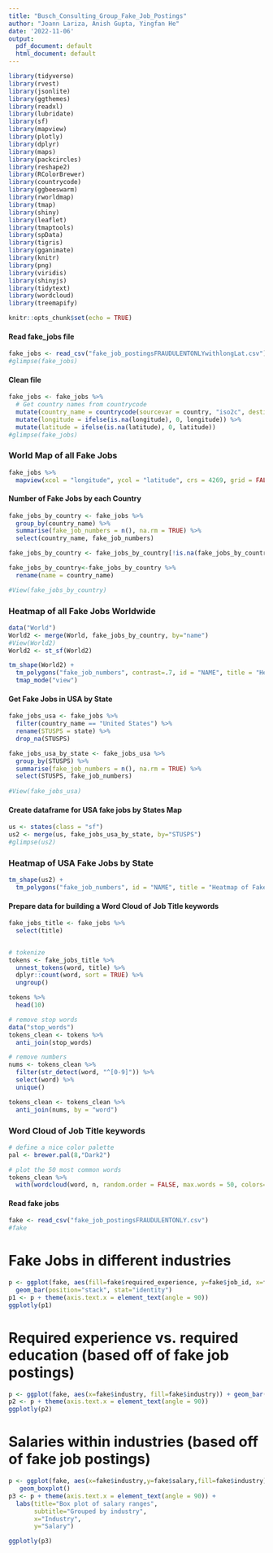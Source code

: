 ---
title: "Busch_Consulting_Group_Fake_Job_Postings"
author: "Joann Lariza, Anish Gupta, Yingfan He"
date: '2022-11-06'
output:
  pdf_document: default
  html_document: default
---

```{r setup, include=FALSE}
library(tidyverse)
library(rvest)
library(jsonlite)
library(ggthemes)
library(readxl)
library(lubridate)
library(sf)
library(mapview)
library(plotly)
library(dplyr)
library(maps)
library(packcircles)
library(reshape2)
library(RColorBrewer)
library(countrycode)
library(ggbeeswarm)
library(rworldmap)
library(tmap)
library(shiny)
library(leaflet)
library(tmaptools)
library(spData)
library(tigris)
library(gganimate)
library(knitr)
library(png)
library(viridis)
library(shinyjs)
library(tidytext)
library(wordcloud)
library(treemapify)

knitr::opts_chunk$set(echo = TRUE)
```

#### Read fake_jobs file
```{r read files}
fake_jobs <- read_csv("fake_job_postingsFRAUDULENTONLYwithlongLat.csv")
#glimpse(fake_jobs)
```

#### Clean file
```{r Clean fake_jobs file}
fake_jobs <- fake_jobs %>%
  # Get country names from countrycode
  mutate(country_name = countrycode(sourcevar = country, "iso2c", destination = "country.name")) %>%
  mutate(longitude = ifelse(is.na(longitude), 0, longitude)) %>%
  mutate(latitude = ifelse(is.na(latitude), 0, latitude))
#glimpse(fake_jobs)
```

### World Map of all Fake Jobs 
```{r World Map of Fake Jobs}
fake_jobs %>%
  mapview(xcol = "longitude", ycol = "latitude", crs = 4269, grid = FALSE, legend = FALSE)
```

#### Number of Fake Jobs by each Country
```{r Number of Fake Jobs by Country}
fake_jobs_by_country <- fake_jobs %>%
  group_by(country_name) %>%
  summarise(fake_job_numbers = n(), na.rm = TRUE) %>%
  select(country_name, fake_job_numbers)

fake_jobs_by_country <- fake_jobs_by_country[!is.na(fake_jobs_by_country$country_name), ]

fake_jobs_by_country<-fake_jobs_by_country %>%
  rename(name = country_name)

#View(fake_jobs_by_country)
```

### Heatmap of all Fake Jobs Worldwide
```{r Heatmap of Fake Jobs Worldwide}
data("World")
World2 <- merge(World, fake_jobs_by_country, by="name")
#View(World2)
World2 <- st_sf(World2)

tm_shape(World2) +
  tm_polygons("fake_job_numbers", contrast=.7, id = "NAME", title = "Heatmap of Fake Jobs Worldwide", palette = "Accent") +
  tmap_mode("view")

```

#### Get Fake Jobs in USA by State
```{r fake jobs USA}
fake_jobs_usa <- fake_jobs %>%
  filter(country_name == "United States") %>%
  rename(STUSPS = state) %>%
  drop_na(STUSPS)

fake_jobs_usa_by_state <- fake_jobs_usa %>%
  group_by(STUSPS) %>%
  summarise(fake_job_numbers = n(), na.rm = TRUE) %>%
  select(STUSPS, fake_job_numbers)
  
#View(fake_jobs_usa)
```

#### Create dataframe for USA fake jobs by States Map
```{r dataframe for USA fake jobs map}
us <- states(class = "sf")
us2 <- merge(us, fake_jobs_usa_by_state, by="STUSPS")
#glimpse(us2)
```

### Heatmap of USA Fake Jobs by State
```{r Map of Fake Jobs by State}
tm_shape(us2) +
  tm_polygons("fake_job_numbers", id = "NAME", title = "Heatmap of Fake Jobs by State", palette = "Reds")
```

#### Prepare data for building a Word Cloud of Job Title keywords
```{r Data prep for Building a Word Cloud}
fake_jobs_title <- fake_jobs %>%
  select(title)


# tokenize
tokens <- fake_jobs_title %>% 
  unnest_tokens(word, title) %>% 
  dplyr::count(word, sort = TRUE) %>% 
  ungroup()

tokens %>%
  head(10)

# remove stop words
data("stop_words")
tokens_clean <- tokens %>%
  anti_join(stop_words)

# remove numbers
nums <- tokens_clean %>% 
  filter(str_detect(word, "^[0-9]")) %>% 
  select(word) %>% 
  unique()

tokens_clean <- tokens_clean %>% 
  anti_join(nums, by = "word")
```

### Word Cloud of Job Title keywords
```{r Create Word Cloud}
# define a nice color palette
pal <- brewer.pal(8,"Dark2")

# plot the 50 most common words
tokens_clean %>% 
  with(wordcloud(word, n, random.order = FALSE, max.words = 50, colors=pal))


```

#### Read fake jobs
```{r read fake jobs}
fake <- read_csv("fake_job_postingsFRAUDULENTONLY.csv")
#fake

```



# Fake Jobs in different industries
```{r fake jobs by industry}
p <- ggplot(fake, aes(fill=fake$required_experience, y=fake$job_id, x=fake$required_education)) + 
  geom_bar(position="stack", stat="identity")
p1 <- p + theme(axis.text.x = element_text(angle = 90))
ggplotly(p1)

```



# Required experience vs. required education (based off of fake job postings)
```{r experience vs. education}
p <- ggplot(fake, aes(x=fake$industry, fill=fake$industry)) + geom_bar() 
p2 <- p + theme(axis.text.x = element_text(angle = 90))
ggplotly(p2)


```



# Salaries within industries (based off of fake job postings)
```{r salaries within industry}
p <- ggplot(fake, aes(x=fake$industry,y=fake$salary,fill=fake$industry)) +
   geom_boxplot()
p3 <- p + theme(axis.text.x = element_text(angle = 90)) + 
  labs(title="Box plot of salary ranges", 
       subtitle="Grouped by industry",
       x="Industry",
       y="Salary")

ggplotly(p3)

```